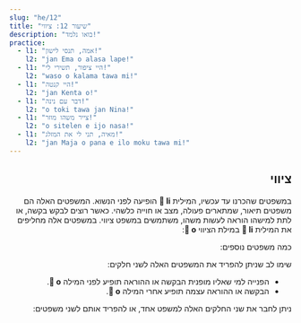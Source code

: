 ```yaml
---
slug: "he/12"
title: "שיעור 12: ציווי"
description: "בואו נלמד!"
practice:
  - l1: "אמה, תנסי לישון!"
    l2: "jan Ema o alasa lape!"
  - l1: "היי ציפור, תשירי לי!"
    l2: "waso o kalama tawa mi!"
  - l1: "היי קנטה!"
    l2: "jan Kenta o!"
  - l1: "דבר עם נינה!"
    l2: "o toki tawa jan Nina!"
  - l1: "צייר משהו מוזר!"
    l2: "o sitelen e ijo nasa!"
  - l1: "מאיה, תני לי את המזלג!"
    l2: "jan Maja o pana e ilo moku tawa mi!"
---
```



<div dir="rtl">

## ציווי

במשפטים שהכרנו עד עכשיו, המילית  **󱤧 li** הופיעה לפני הנשוא. המשפטים האלה הם משפטים תיאור, שמתארים פעולה, מצב או חוייה כלשהי. כאשר רוצים לבקש בקשה, או לתת למישהו הוראה לעשות משהו, משתמשים במשפט ציווי. במשפטים אלה מחליפים את המילית  **󱤧 li** במילת הציווי **󱥄 o**:

<List>
  <Word sl="o" m="מילית שמופיעה לפני בקשה, ציווי, הוראה או משאלה" />
  <Sentence sl="ilo li sitelen e pipi." m="הטלפון מציג תמונה של חרק." />
  <Sentence sl="ilo o sitelen e waso!" m="היי טלפון, תציג תמונה של ציפור!" />
</List>

כמה משפטים נוספים:

<List>
  <Sentence sl="jan o lukin e lipu pona!" m="אנשים יקרים, תקראו את המאמר המעניין!" />
  <Sentence sl="soweli mi o moku pona!" m="תאכל טוב, חתול שלי" />
  <Sentence sl="jan lili sina o kama wawa!" m="הלואי שהילד שלך יהיה חזק!" />
  <Sentence sl="pona o tawa sina!" m="תבוא עליך הברכה!" />
</List>

שימו לב שניתן להפריד את המשפטים האלה לשני חלקים:
* הפנייה למי שאליו מופנית הבקשה או ההוראה תופיע לפני המילה **󱥄 o**.
* הבקשה או ההוראה עצמה תופיע אחרי המילה **󱥄 o**.

ניתן לחבר את שני החלקים האלה למשפט אחד, או להפריד אותם לשני משפטים:

<List>
  <Sentence sl="jan Ema o pini e lupa tomo!" m="אמה, תסגרי את הדלת!" />
  <Sentence sl="jan Ema o!" m="היי, אמה!" />
  <Sentence sl="o pini e lupa tomo!" m="תסגרי בבקשה את הדלת!" />
</List>

<Practice exercises={frontmatter.practice} client:load />

</div>